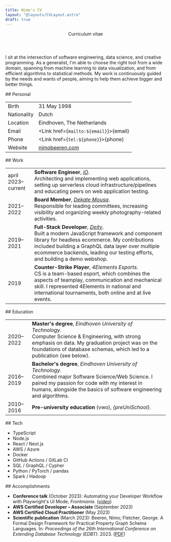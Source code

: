 ```yaml
---
title: Nimo's CV
layout: "@layouts/CVLayout.astro"
draft: true
---
```




<header class="not-prose break-inside-avoid">
  <div class="mb-2 flex justify-between">
    <NimoBeeren />
    <Picture
      class="rounded-full shadow-glow-lg print:shadow-none md:shadow-glow-xl md:print:shadow-none"
      src="/me.jpg"
      alt="Nimo smiling at the camera"
      sizes="(max-width: 767.9px) 144px, (min-width: 768px) 192px"
      widths={[144, 144 * 2, 192, 192 * 2]}
      aspectRatio="1:1"
    />
  </div>
  <p class="font-serif text-3xl italic text-neutral-600">Curriculum vitae</p>
</header>

I sit at the intersection of software engineering, data science, and creative programming. As a generalist, I'm able to choose the right tool from a wide domain, spanning from machine learning to data visualization, and from efficient algorithms to statistical methods. My work is continuously guided by the needs and wants of people, aiming to help them achieve bigger and better things.

<section class="break-inside-avoid">
## Personal

|             |                                               |
| ----------- | --------------------------------------------- |
| Birth       | 31 May 1998                                   |
| Nationality | Dutch                                         |
| Location    | Eindhoven, The Netherlands                    |
| Email       | <Link href={`mailto:${email}`}>{email}</Link> |
| Phone       | <Link href={`tel:${phone}`}>{phone}</Link>    |
| Website     | [nimobeeren.com](https://nimobeeren.com)      |

</section>

<section class="break-inside-avoid">
## Work

|                    |                                                                                                                                                                                                                                                                                                          |
| ------------------ | -------------------------------------------------------------------------------------------------------------------------------------------------------------------------------------------------------------------------------------------------------------------------------------------------------- |
| april 2023–current | **Software Engineer**, [_iO_](https://iodigital.com/). <br/> Architecting and implementing web applications, setting up serverless cloud infrastructure/pipelines and educating peers on web application testing.                                                                                        |
| 2021–2022          | **Board Member**, [_Dekate Mousa_](https://dekatemousa.nl/). <br/> Responsible for leading committees, increasing visibility and organizing weekly photography-related activities.                                                                                                                       |
| 2019–2021          | **Full-Stack Developer**, [_Deity_](https://www.deity.com/). <br/> Built a modern JavaScript framework and component library for headless ecommerce. My contributions included building a GraphQL data layer over multiple ecommerce backends, leading our testing efforts, and building a demo webshop. |
| 2019               | **Counter-Strike Player**, _4Elements Esports_. <br/> CS is a team-based esport, which combines the aspects of teamplay, communication and mechanical skill. I represented 4Elements in national and international tournaments, both online and at live events.                                          |

</section>

<section class="break-inside-avoid">
## Education

|           |                                                                                                                                                                                                                                          |
| --------- | ---------------------------------------------------------------------------------------------------------------------------------------------------------------------------------------------------------------------------------------- |
| 2020–2022 | **Master's degree**, _Eindhoven University of Technology_. <br/> Computer Science & Engineering, with strong emphasis on data. My graduation project was on the foundations of database schemas, which led to a publication (see below). |
| 2016–2019 | **Bachelor's degree**, _Eindhoven University of Technology_. <br/> Combined major Software Science/Web Science. I paired my passion for code with my interest in humans, alongside the basics of software engineering and algorithms.    |
| 2010–2016 | **Pre-university education** (vwo), _{preUniSchool}_.                                                                                                                                                                                    |

</section>

<section class="break-inside-avoid">
## Tech

<ul class="flex max-h-80 flex-col flex-wrap">
  <li>TypeScript</li>
  <li>Node.js</li>
  <li>React / Next.js</li>
  <li>AWS / Azure</li>
  <li>Docker</li>
  <li>GitHub Actions / GitLab CI</li>
  <li>SQL / GraphQL / Cypher</li>
  <li>Python / PyTorch / pandas</li>
  <li>Spark / Hadoop</li>
</ul>
</section>

<section class="break-inside-avoid">
## Accomplishments

- **Conference talk** (October 2023): Automating your Developer Workflow with Playwright's UI Mode, _Frontmania_. ([video](https://youtu.be/-mNp_wV-Ok8?si=ewxY9qunJVfSxeax))
- **AWS Certified Developer – Associate** (September 2023)
- **AWS Certified Cloud Practitioner** (May 2023)
- **Scientific publication** (March 2023): Beeren, Nimo; Fletcher, George. A Formal Design Framework for Practical Property Graph Schema Languages. In: _Proceedings of the 26th International Conference on Extending Database Technology (EDBT)_. 2023. ([PDF](https://dx.doi.org/10.48786/edbt.2023.40))

</section>
